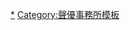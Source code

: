 {{Navbox
|name = 東京俳優生活協同組合
|titlestyle = background:#143d69; color:white;
|title = [[東京俳優生活協同組合|<span style="color:white;">東京俳優生活協同組合</span>]]
|bodyclass=hlist hlist-pipe
|state = <includeonly>collapsed</includeonly>
|groupstyle=background:#ffd700;
|group1 = [[理事長]]
|list1 =
* 朝田孝二
|group2 = 
|list2 = 
|group3 = 所屬演員、聲優
|list3 = {{Navbox|child
   |group1 = 男性
   |list1 = 
* {{link-ja|相川冬也|相川冬也}}
* 相川由-{冴}-
* {{link-ja|青柳文太郎|青柳文太郎}}
* 赤間志有
* 淺川聰
* 淺田隆太
* 安里凌
* {{link-ja|阿部渡|阿部渡}}
* 荒井亮裕
* 新居祐一
* [[井口祐一]]
* [[池田秀一]]
* 池田憲之
* [[池田胜]]
* 石井喜光
* {{link-ja|石丸純|石丸純}}
* {{link-ja|泉尚|いずみ尚}}
* {{link-ja|市川勉|市川勉}}
* 伊藤有人
* 伊藤圭太
* 井上智博
* 今井耕二
* [[今村卓博]]
* {{link-ja|岩尾萬太郎|岩尾万太郎}}
* 岩瀨善太郎
* 植田敬仁
* {{link-ja|內田文吾|内田文吾}}
* [[江越彬紀]]
* 衞藤将展
* 海老塚久藏
* {{link-ja|大下昌之|大下昌之}}
* 大谷典之
* {{link-ja|大塚達矢|大塚達矢}}
* 大野海夏太
* {{link-ja|大峰順二|大峰順二}}
* 大村涼
* {{link-ja|大山豐 (演員)|大山豊 (俳優)|大山豐}}
* {{link-ja|岡部政明|岡部政明}}
* 奧山直久
* 小田浩幹
* {{link-ja|小寺大介|小寺大介}}
* 小野口大氣
* {{link-ja|小野田英一|小野田英一}}
* 小原友太
* 皆藤真紀夫
* [[笠間淳]]
* [[梶原岳人|-{梶}-原岳人]]
* {{link-ja|加地健太郎|加地健太郎}}
* {{link-ja|金井節|金井節}}
* {{link-ja|金子誠 (配音員)|金子誠 (声優)|金子誠}}
* [[狩野翔]]
* {{link-ja|仮屋昌伸|仮屋昌伸|-{仮}-屋昌伸}}
* 菊地飛鳥
* 岸本功
* 北大輔
* 北口聖
* [[北澤力]]
* {{link-ja|北原隆|北原隆}}
* {{link-ja|喜山茂雄|喜山茂雄}}
* [[清川元夢]]
* {{link-ja|久保田龍一|久保田竜一}}
* [[熊谷健太郎]]
* {{link-ja|暮林修|暮林修}}
* 黑岩拓朗
* 小池敏之
* {{link-ja|古賀慶太|古賀慶太}}
* {{link-ja|小谷公一郎|小谷公一郎}}
* [[小林清志]]
* {{link-ja|小谷津央典|小谷津央典}}
* {{link-ja|小柳良寬|小柳良寛}}
* 鄉寬樹
* 齋藤晃一
* 齋藤卓
* 細目昌宏
* -{坂}-口拓彌
* -{坂}-下拓郎
* {{link-ja|鹽塚晃平|しおつかこうへい}}
* [[汐谷文康]]
* [[志賀麻登佳]]
* {{link-ja|篠田薰|篠田薫}}
* {{link-ja|篠原正典|篠原まさのり}}
* 柴山直也
* {{link-ja|島田岳洋|島田岳洋}}
* {{link-ja|真水德一|眞水徳一}}
* {{link-ja|清水秀光|清水秀光}}
* 新堂陽斗
* 菅原孝仁
* 鈴木健太郎
* [[鈴木浩之 (演員)|鈴木浩之]]
* 須藤英司
* 須藤夢斗
* [[諏訪部順一]]
* {{link-ja|關根正明|関根正明}}
* [[高橋和久 (演員)|高橋和久]]
* {{link-ja|高橋大輔 (配音員)|高橋大輔 (声優)|高橋大輔}}
* 瀧谷將太
* {{link-ja|瀧野洋平|滝野洋平}}
* [[內匠靖明]]
* [[武虎]]
* 武政直也
* {{link-ja|田中健大|田中健大}}
* 田村昌彥
* 丹葉裕斗
* {{link-ja|千葉茂 (演員)|千葉茂 (俳優)|千葉茂}}
* [[長 (配音員)|長]]
* [[津田英三]]
* {{link-ja|DJ.內克|DJ.ナイク}}
* {{link-ja|出先拓也|出先拓也}}
* 寺下知輝
* [[远近孝一]]
* [[土岐賴知 (配音員)|土岐賴知]]
* 鳥居和真
* [[中澤匡智]]
* {{link-ja|中田博之|中田博之}}
* {{link-ja|中野泰佑|中野泰佑}}
* {{link-ja|名川貞郎|名川貞郎}}
* 成田隆弘
* 難波優馬
* [[西田雅一]]
* 西村江太郎
* [[野瀨育二]]
* 野田快音
* 野村能由
* 野村憲仁
* 長谷川裕貴
* {{link-ja|初村健矢|初村健矢}}
* {{link-ja|原口大平|原口大平}}
* [[Bucky木場]]
* {{link-ja|日暮哲也|日暮哲也}}
* {{link-ja|平井誠一|平井誠一}}
* 平川正三
* {{link-ja|福島英纊|福島英絋}}
* {{link-ja|福島孝廣|福島孝広}}
* [[二又一成]]
* 降旗雄司
* [[古島清孝]]
* {{link-ja|堀田智之|堀田智之}}
* 增澤隼
* {{link-ja|增田晉 (配音員)|増田晋 (声優)|增田晉}}
* 松田拓哉
* {{link-ja|松本義一|松本義一}}
* {{link-ja|松本健太|松本健太}}
* 松本章太郎
* {{link-ja|松本大 (配音員)|松本大 (声優)|松本大}}
* 丸山拓真
* 水口博史
* 三田村慎
* 三村直司
* {{link-ja|宮崎遊|宮崎遊}}
* [[村上龍太郎 (演員)|村上龍太郎]]
* {{link-ja|村山明 (配音員)|村山明 (声優)|村山明}}
* {{link-ja|森篤夫|森篤夫}}
* 森下人
* {{link-ja|八神德幸|八神徳幸}}
* {{link-ja|安田敬一郎|安田敬一郎}}
* 矢田海渡
* {{link-ja|山岸功|山岸功}}
* {{link-ja|山岸治雄|山岸治雄}}
* {{link-ja|山口惠 (演員)|山口恵 (俳優)|山口惠}}
* {{link-ja|山中一德|山中一徳}}
* [[山本寬 (演員)|山本寬]]
* {{link-ja|橫尾三郎|横尾三郎}}
* 橫川集人
* 吉高聰
* {{link-ja|吉田真澄|吉田真澄}}
* 吉盛俊平
* 華爾頓中村
* 若園尚哉
* 渡邊裕史
* 綿貫友哉
   |group2 = 女性
   |list2 = 
* {{link-ja|阿井林奈|阿井りんな}}
* {{link-ja|蒼井里紗|蒼井里紗}}
* 青島楓
* 青山優子
* 秋津有希
* 朝來野瑤子
* 淺野真帆
* 蘆原桐子
* [[東美江]]
* [[阿部光子 (演員)|阿部光子]]
* 雨宮優
* [[荒川美穗]]
* 有澤靜音
* 飯村美樹
* {{link-ja|五十嵐美鈴|五十嵐美鈴}}
* {{link-ja|五十嵐由佳|五十嵐由佳}}
* [[池田昌子]]
* [[石川綾乃]]
* [[石川靜]]
* 石川美樹
* 石原綾乃
* 磯崎美穗
* 板垣果那
* 市川真理子
* 一倉明日都
* {{link-ja|井波由起子|井波ゆき子}}
* 伊吹茅紘
* {{link-ja|今泉葉子|今泉葉子}}
* 今渕仁音
* 岩戶瞳
* {{link-ja|上田晴美|上田晴美}}
* 內海祐紀
* 梅澤惠
* {{link-ja|占卜天使OTTIMO醬|占い天使オッティモちゃん}}
* 衛利未知
* 大石洋子
* 大出亞由美
* 大島由莉子
* [[大原沙耶香]]
* {{link-ja|大原穣子|大原穣子|大原-{穣}-子}}
* 大政佳乃
* {{link-ja|岡田和子|岡田和子}}
* 岡本芳子
* 岡本里香
* {{link-ja|緒方智美|緒方智美}}
* 奧村空
* 小野寺志織
* [[桂玲子]]
* 加藤佳代
* 金子智惠
* [[佳穗成美]]
* {{link-ja|河井春香|河井春香}}
* {{link-ja|川野涼子|かわのりょうこ}}
* {{link-ja|河村梨惠|河村梨恵}}
* 木內亞希子
* 北方李奈
* 木滑華子
* [[木村珠莉]]
* [[京田尚子]]
* 九川由梨奈
* {{link-ja|熊崎友香|熊崎友香}}
* 黑舘朝花
* {{link-ja|慶長佑香|慶長佑香}}
* {{link-ja|小泉真希|小泉まき}}
* [[高坂真琴|高-{坂}-真琴]]
* [[小金澤篤子]]
* {{lang|ja|こづかみと}}
* {{link-ja|小日向繪里 (配音員)|小日向えり (声優)|小日向繪里}}
* 小森結梨
* {{link-ja|金野惠子|金野恵子}}
* 後藤真里奈
* 西條久美子
* {{link-ja|齊藤百香|斉藤百香}}
* 酒井萬里子
* [[酒井美紀 (配音員)|酒井美紀]]
* 櫻彌惠
* [[櫻木可奈子]]
* [[佐佐木智代]]
* [[佐佐木望 (女性聲優)|佐佐木望]]
* {{link-ja|咲々木瞳|咲々木瞳|-{咲咲}-木瞳}}
* {{link-ja|貴家堂子|貴家堂子}}
* {{link-ja|佐竹海莉|佐竹海莉}}
* 佐藤素子
* [[佐藤利奈]]
* 里中海奈
* 澤田澄代
* {{link-ja|澤田敏子|沢田敏子}}
* 澤柳廸子
* 紫月杏朱彩
* {{link-ja|品田美穗|品田美穂}}
* 清水杏奈
* [[清水由紀 (配音員)|清水由紀]]
* 城-{咲}-名津
* {{link-ja|菅谷彌生|菅谷弥生}}
* 菅原友子
* [[杉本優]]
* [[鈴木繪理]]
* {{link-ja|清和祐子|清和祐子}}
* 反町有里
* {{link-ja|太地琴惠|太地琴恵}}
* 田尾匠子
* 高田美羽
* 高橋夏生
* [[高橋未奈美]]
* 高橋若葉
* [[田口宏子]]
* 竹本香壽美
* 田澤沙耶香
* [[田澤茉純]]
* 橘里-{咲}-
* 舘形祐子
* 田中惠美
* {{link-ja|谷口惠美|谷口恵美}}
* 谷村慶子
* [[種崎敦美]]
* [[田野惠]]
* [[田村奈央]]
* 塚田若乃
* 津木晃子
* [[津島瑞穗]]
* 椿雪乃
* {{link-ja|鶴田貴美子|つるたきみこ}}
* 寺澤美央
* [[富永美衣奈]]
* 苗村有香
* {{link-ja|中里望|中里望}}
* [[中澤美奈]]
* [[中島沙樹]]
* {{link-ja|中村英香|中村英香}}
* {{link-ja|中村啓子|中村啓子}}
* 長島菜菜子
* 長島裕子
* 永峰遙
* [[夏樹莉緒]]
* 並木優子
* 奈良望美
* [[萩原惠美子]]
* 橋谷智子
* 橋本芽依
* 長谷川洋子
* 花岩香奈
* 原真名美
* [[原嶋燈|原-{嶋}-燈]]
* 久末絹代
* 平井友梨
* {{link-ja|平田栞莉|平田栞莉}}
* {{link-ja|平辻朝子|平辻朝子|平-{辻}-朝子}}
* 福浦麻子
* 藤絹代
* {{link-ja|藤波京子|藤波京子}}
* [[星谷美緒]]
* {{link-ja|洪英姬 (洪英姬)|洪英姫|洪英姬}}
* 本-{庄}-和子
* 本多郁子
* 本田凜子
* 舞原留美香
* {{link-ja|松浪志保|松浪志保}}
* {{link-ja|松丸智子|松丸智子}}
* [[麻里奈 (配音員)|麻里奈]]
* 三角繪里奈
* 水篠美羽
* {{link-ja|水原英里|水原英里}}
* 溝口順子
* 三本和佳奈
* [[皆川純子]]
* {{link-ja|宮崎珠子|宮崎珠子}}
* 宮近美涼
* [[深雪早苗]]
* [[牟田彰子]]
* 武藤香奈
* [[村井每早]]
* [[村川梨衣]] 
* [[村中知]]
* 望月仁美
* {{link-ja|桃野春菜|もものはるな}}
* 森麻衣
* [[森下來奈]]
* [[茂呂田薰]]
* {{link-ja|矢澤喜代美|矢澤喜代美}}
* 矢治美由紀
* {{link-ja|柳澤真由美|柳沢真由美}}
* 矢野泰子
* [[山川琴美]]
* 山口二紀
* 山崎真理惠
* 山崎倫子
* [[山村響]]
* 山本祥代
* {{link-ja|夕城千佳|夕城千佳}}
* 橫田弘美
* 吉井花子
* 吉川彰乃
* [[吉田美穗 (廣播主持人)|吉田美穗]]
* 由口貴繪
* [[和氣杏未]]
* {{link-ja|脇坂京子|脇坂京子|-{脇坂}-京子}}
}}
|group4 = 前屬演員、聲優
|list4 = [[東京俳優生活協同組合#過往所屬主要演員、聲優、旁白、DJ|過往所屬演員、聲優等]]
|group5 = 相關公司
|list5 = 
|group6 = 相關條目
|list6 = 
* [[俳協演劇研究所]]
* [[俳協Voice Actors Studio]]
}}<noinclude>
{{collapsible option}}
{{DEFAULTSORT:Toukyou Haiyuu Seikatsu Kyoudou Kumiai}}
[[Category:東京俳優生活協同組合|*]]
[[Category:聲優事務所模板]]
</noinclude>